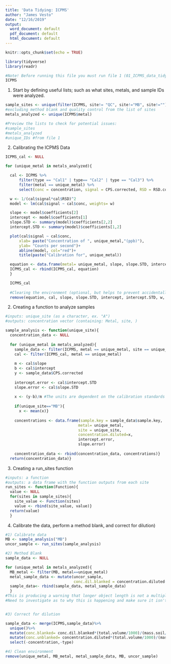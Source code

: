 ```yaml
---
title: 'Data Tidying: ICPMS'
author: "James Vesto"
date: "12/16/2019"
output:
  word_document: default
  pdf_document: default
  html_document: default
---
```


```r
knitr::opts_chunk$set(echo = TRUE)

library(tidyverse)
library(readr)
```

```r
#Note! Before running this file you must run file 1 (01_ICPMS_data_tidying.Rmd)
ICPMS
```

1) Start by defining useful lists; such as what sites, metals, and sample IDs were analyzed.

```r
sample_sites <- unique(filter(ICPMS, site!= "QC", site!="MB", site!="")$site)
#excluding method blank and quality control from the list of sites
metals_analyzed <- unique(ICPMS$metal)

#Preview the lists to check for potential issues:
#sample_sites
#metals_analyzed
#unique_IDs #from file 1
```

2) Calibrating the ICPMS Data

```r

ICPMS_cal <- NULL

for (unique_metal in metals_analyzed){

  cal <- ICPMS %>% 
      filter(type == "Cal1" | type== "Cal2" | type == "Cal3") %>% 
      filter(metal == unique_metal) %>%
      select(conc = concentration, signal = CPS.corrected, RSD = RSD.corrected) #(Kg/mL)

  w <- 1/(cal$signal*cal$RSD)^2 
  model <- lm(cal$signal ~ cal$conc, weights= w)

  slope <- model$coefficients[2]
  intercept <- model$coefficients[1]
  slope.STD <- summary(model)$coefficients[2,2]
  intercept.STD <- summary(model)$coefficients[1,2]

  plot(cal$signal ~ cal$conc,
      xlab= paste("Concentration of ", unique_metal,"(ppb)"),
      ylab= "Counts per second")+ 
      abline(model, col="red")+ 
      title(paste("Calibration for", unique_metal)) 

  equation <- data.frame(metal= unique_metal, slope, slope.STD, intercept, intercept.STD)
  ICPMS_cal <- rbind(ICPMS_cal, equation)
  }

  ICPMS_cal 
  
  #Clearing the environment (optional, but helps to prevent accidentally using the wrong object!)
  remove(equation, cal, slope, slope.STD, intercept, intercept.STD, w, model, unique_metal)
```

2) Creating a function to analyze samples
```r
#inputs: unique_site (as a character, ex. "A")
#outputs: concentration vector (containing: Metal, site, )

sample_analysis <- function(unique_site){
  concentration_data <- NULL
  
  for (unique_metal in metals_analyzed){
    sample_data <- filter(ICPMS, metal == unique_metal, site == unique_site) 
    cal <- filter(ICPMS_cal, metal == unique_metal) 
  
    m <- cal$slope 
    b <- cal$intercept 
    y <- sample_data$CPS.corrected
  
    intercept.error <- cal$intercept.STD
    slope.error <- cal$slope.STD
  
    x <- (y-b)/m #The units are dependent on the calibration standards (Kg/mL)
    
    if(unique_site=="MB"){
      x <- mean(x)}
  
    concentrations <- data.frame(sample.key = sample_data$sample.key,
                                metal= unique_metal,
                                site = unique_site,
                                concentration.diluted=x, 
                                intercept.error, 
                                slope.error)
    
    concentration_data <- rbind(concentration_data, concentrations)}
  return(concentration_data)}

```

3) Creating a run_sites function
```r
#inputs: a function
#outputs: a data frame with the function outputs from each site
run_sites <- function(Function){
  value <- NULL
  for(sites in sample_sites){
    site_value <- Function(sites)
    value <- rbind(site_value, value)}
  return(value)
  }
```

4) Calibrate the data, perform a method blank, and correct for dilution)

```r

#1) Calibrate data
MB <- sample_analysis("MB")
uncor_sample <- run_sites(sample_analysis)

#2) Method Blank
sample_data <- NULL

for (unique_metal in metals_analyzed){
  MB_metal <- filter(MB, metal==unique_metal)
  metal_sample_data <- mutate(uncor_sample, 
                              conc.dil.blanked = concentration.diluted-MB$concentration.diluted)
  sample_data<- rbind(sample_data, metal_sample_data)
  }
#This is producing a warning that longer object length is not a multiple of shorter object length!
#Need to investigate as to why this is happening and make sure it isn't affecting the results!


#3) Correct for dilution

sample_data <- merge(ICPMS,sample_data)%>%
  unique()%>%
  mutate(conc.blanked= conc.dil.blanked*(total.volume/1000)/(mass.soil/1000*1000))%>%
  mutate(conc.unblanked= concentration.diluted*(total.volume/1000)/(mass.soil/1000*1000))%>%
  select(-concentration,-type)

#4) Clean environment
remove(unique_metal, MB_metal, metal_sample_data, MB, uncor_sample)

```

